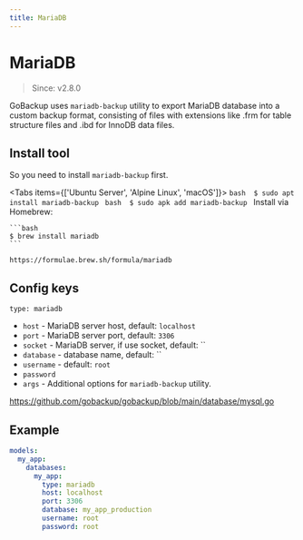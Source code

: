 ```yaml
---
title: MariaDB
---
```



# MariaDB

> Since: v2.8.0

GoBackup uses `mariadb-backup` utility to export MariaDB database into a custom backup format, consisting of files with extensions like .frm for table structure files and .ibd for InnoDB data files.

## Install tool

So you need to install `mariadb-backup` first.

<Tabs items={['Ubuntu Server', 'Alpine Linux', 'macOS']}>
  <Tab>
    ```bash 
    $ sudo apt install mariadb-backup
    ```
  </Tab>
  <Tab>
    ```bash 
    $ sudo apk add mariadb-backup
    ```
  </Tab>
  <Tab>
    Install via Homebrew:

    ```bash
    $ brew install mariadb
    ```

    https://formulae.brew.sh/formula/mariadb
  </Tab>
</Tabs>

## Config keys

`type: mariadb`

- `host` - MariaDB server host, default: `localhost`
- `port` - MariaDB server port, default: `3306`
- `socket` - MariaDB server, if use socket, default: ``
- `database` - database name, default: ``
- `username` - default: `root`
- `password`
- `args` - Additional options for `mariadb-backup` utility.

https://github.com/gobackup/gobackup/blob/main/database/mysql.go

## Example

```yml
models:
  my_app:
    databases:
      my_app:
        type: mariadb
        host: localhost
        port: 3306
        database: my_app_production
        username: root
        password: root
```
